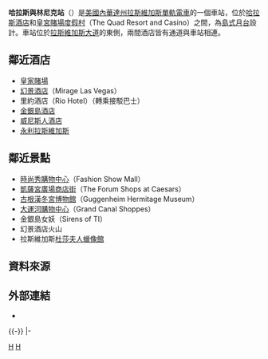 {{Station Infobox
|Station Name = 哈拉斯與林尼克站
|Engname = Harrah's & The Linq station
|Linecolor1 = #3653f9
|Location = 拉斯維加斯大道南3475-3535號
|Type = 高架車站
|Line = [[拉斯維加斯單軌電車|拉斯維加斯單軌電車]]
|Open = 2004年7月15日<ref name="July 15, 2004">{{cite news | last =Curran | first =Stephen | title =Las Vegas Monorail goes public | work =Las Vegas Sun | url =http://www.lasvegassun.com/news/2004/jul/15/las-vegas-monorail-goes-public/ | date =2004-07-15 | accessdate =2010-12-17 | archive-date =2011-06-14 | archive-url =https://web.archive.org/web/20110614103906/http://www.lasvegassun.com/news/2004/jul/15/las-vegas-monorail-goes-public/ | dead-url =no }}</ref>
|Platform = [[島式月台|島式月台]]
|ADA = yes
|image = Harrah's and The Linq station 2.jpg
}}

'''哈拉斯與林尼克站'''（{{lang-en|Harrah's & The Linq station}}）是[[美國|美國]][[內華達州|內華達州]][[拉斯維加斯單軌電車|拉斯維加斯單軌電車]]的一個車站，位於[[哈拉斯酒店|哈拉斯酒店]]和[[皇宮賭場度假村|皇宮賭場度假村]]（The Quad Resort and Casino）之間，為[[島式月台|島式月台]]設計。車站位於[[拉斯維加斯大道|拉斯維加斯大道]]的東側，兩間酒店皆有通道與車站相連。

== 鄰近酒店 ==
* [[皇家賭場|皇家賭場]]
* [[幻景酒店|幻景酒店]]（Mirage Las Vegas）
* 里約酒店（Rio Hotel）（轉乘接駁巴士）
* [[金銀島酒店|金銀島酒店]]
* [[威尼斯人酒店_(拉斯維加斯)|威尼斯人酒店]]
* [[永利拉斯維加斯|永利拉斯維加斯]]

== 鄰近景點 ==
* [[時尚秀購物中心|時尚秀購物中心]]（Fashion Show Mall）
* [[凱薩宮廣場商店街|凱薩宮廣場商店街]]（The Forum Shops at Caesars）
* [[古根漢冬宮博物館|古根漢冬宮博物館]]（Guggenheim Hermitage Museum）
* [[大運河購物中心|大運河購物中心]]（Grand Canal Shoppes）
* 金銀島女妖（Sirens of TI）
* 幻景酒店火山
* 拉斯維加斯[[杜莎夫人蠟像館|杜莎夫人蠟像館]]

== 資料來源 ==
{{Reflist}}

== 外部連結 ==
* {{Official website|www.lvmonorail.com|拉斯維加斯單軌電車車官方網站}}
{{-}}
{{start rail box|拉斯維加斯單軌電車}}
{{s-inop|[[會展中心站_(拉斯維加斯)|會展中心]]|[[SLS站|SLS]]方向}}
{{s-line|[[拉斯維加斯單軌電車|拉斯維加斯單軌電車]]||#3653f9}}
{{s-inop|[[火鶴與凱薩宮站|火鶴與凱薩宮]]|[[美高梅大酒店站|美高梅大酒店]]方向}}
|-
{{s-end}}

{{拉斯維加斯單軌電車}}

[[Category:拉斯維加斯單軌電車車站|H]]
[[Category:2004年啟用的鐵路車站|H]]